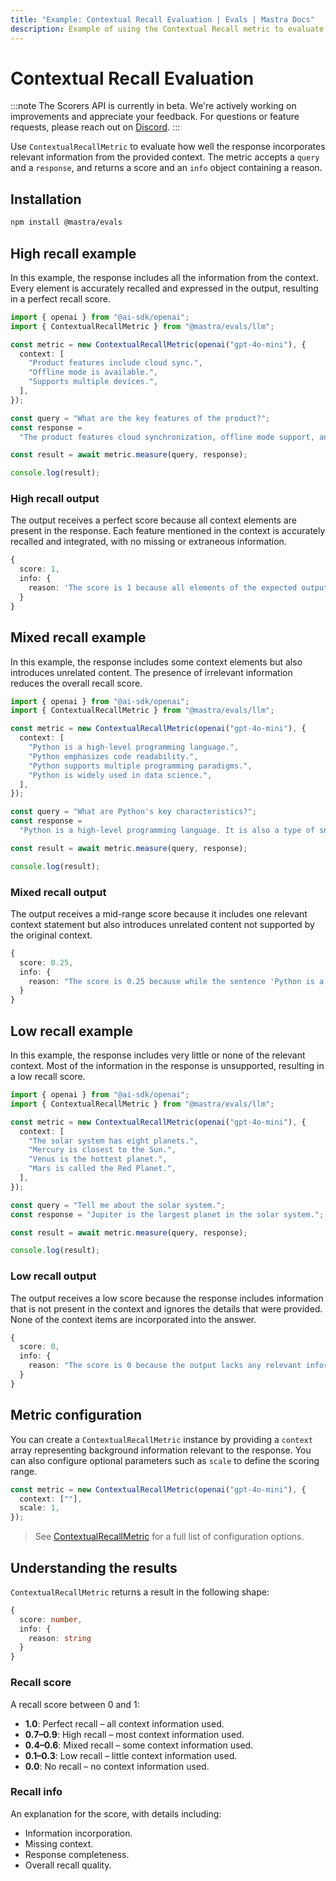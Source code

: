 ```yaml
---
title: "Example: Contextual Recall Evaluation | Evals | Mastra Docs"
description: Example of using the Contextual Recall metric to evaluate how well responses incorporate context information.
---
```


# Contextual Recall Evaluation

:::note
The Scorers API is currently in beta. We're actively working on improvements and appreciate your feedback. For questions or feature requests, please reach out on [Discord](https://discord.gg/mastra).
:::

Use `ContextualRecallMetric` to evaluate how well the response incorporates relevant information from the provided context. The metric accepts a `query` and a `response`, and returns a score and an `info` object containing a reason.

## Installation

```bash copy
npm install @mastra/evals
```

## High recall example

In this example, the response includes all the information from the context. Every element is accurately recalled and expressed in the output, resulting in a perfect recall score.

```typescript title="src/example-high-recall.ts" showLineNumbers copy
import { openai } from "@ai-sdk/openai";
import { ContextualRecallMetric } from "@mastra/evals/llm";

const metric = new ContextualRecallMetric(openai("gpt-4o-mini"), {
  context: [
    "Product features include cloud sync.",
    "Offline mode is available.",
    "Supports multiple devices.",
  ],
});

const query = "What are the key features of the product?";
const response =
  "The product features cloud synchronization, offline mode support, and the ability to work across multiple devices.";

const result = await metric.measure(query, response);

console.log(result);
```

### High recall output

The output receives a perfect score because all context elements are present in the response. Each feature mentioned in the context is accurately recalled and integrated, with no missing or extraneous information.

```typescript
{
  score: 1,
  info: {
    reason: 'The score is 1 because all elements of the expected output are fully supported by the corresponding nodes in retrieval context, specifically node(s) that detail cloud synchronization, offline mode support, and multi-device functionality.'
  }
}
```

## Mixed recall example

In this example, the response includes some context elements but also introduces unrelated content. The presence of irrelevant information reduces the overall recall score.

```typescript title="src/example-mixed-recall.ts" showLineNumbers copy
import { openai } from "@ai-sdk/openai";
import { ContextualRecallMetric } from "@mastra/evals/llm";

const metric = new ContextualRecallMetric(openai("gpt-4o-mini"), {
  context: [
    "Python is a high-level programming language.",
    "Python emphasizes code readability.",
    "Python supports multiple programming paradigms.",
    "Python is widely used in data science.",
  ],
});

const query = "What are Python's key characteristics?";
const response =
  "Python is a high-level programming language. It is also a type of snake.";

const result = await metric.measure(query, response);

console.log(result);
```

### Mixed recall output

The output receives a mid-range score because it includes one relevant context statement but also introduces unrelated content not supported by the original context.

```typescript
{
  score: 0.25,
  info: {
    reason: "The score is 0.25 because while the sentence 'Python is a high-level programming language' aligns with node 1 in the retrieval context, the lack of mention of other relevant information from nodes 2, 3, and 4 indicates significant gaps in the overall context."
  }
}
```

## Low recall example

In this example, the response includes very little or none of the relevant context. Most of the information in the response is unsupported, resulting in a low recall score.

```typescript title="src/example-low-recall.ts" showLineNumbers copy
import { openai } from "@ai-sdk/openai";
import { ContextualRecallMetric } from "@mastra/evals/llm";

const metric = new ContextualRecallMetric(openai("gpt-4o-mini"), {
  context: [
    "The solar system has eight planets.",
    "Mercury is closest to the Sun.",
    "Venus is the hottest planet.",
    "Mars is called the Red Planet.",
  ],
});

const query = "Tell me about the solar system.";
const response = "Jupiter is the largest planet in the solar system.";

const result = await metric.measure(query, response);

console.log(result);
```

### Low recall output

The output receives a low score because the response includes information that is not present in the context and ignores the details that were provided. None of the context items are incorporated into the answer.

```typescript
{
  score: 0,
  info: {
    reason: "The score is 0 because the output lacks any relevant information from the node(s) in retrieval context, failing to address key aspects such as the number of planets, Mercury's position, Venus's temperature, and Mars's nickname."
  }
}
```

## Metric configuration

You can create a `ContextualRecallMetric` instance by providing a `context` array representing background information relevant to the response. You can also configure optional parameters such as `scale` to define the scoring range.

```typescript showLineNumbers copy
const metric = new ContextualRecallMetric(openai("gpt-4o-mini"), {
  context: [""],
  scale: 1,
});
```

> See [ContextualRecallMetric](/reference/evals/contextual-recall) for a full list of configuration options.

## Understanding the results

`ContextualRecallMetric` returns a result in the following shape:

```typescript
{
  score: number,
  info: {
    reason: string
  }
}
```

### Recall score

A recall score between 0 and 1:

- **1.0**: Perfect recall – all context information used.
- **0.7–0.9**: High recall – most context information used.
- **0.4–0.6**: Mixed recall – some context information used.
- **0.1–0.3**: Low recall – little context information used.
- **0.0**: No recall – no context information used.

### Recall info

An explanation for the score, with details including:

- Information incorporation.
- Missing context.
- Response completeness.
- Overall recall quality.

<GithubLink
  outdated={true}
  marginTop="mt-16"
  link="https://github.com/mastra-ai/mastra/blob/main/examples/basics/evals/contextual-recall"
/>
